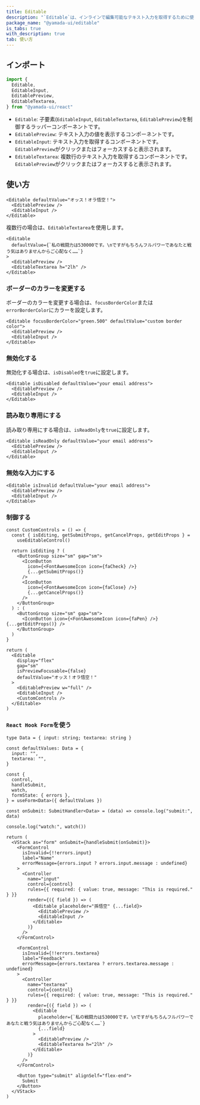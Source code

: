 ```yaml
---
title: Editable
description: "`Editable`は、インラインで編集可能なテキスト入力を取得するために使用されるコンポーネントです。"
package_name: "@yamada-ui/editable"
is_tabs: true
with_description: true
tab: 使い方
---
```


## インポート

```ts
import {
  Editable,
  EditableInput,
  EditablePreview,
  EditableTextarea,
} from "@yamada-ui/react"
```

- `Editable`: 子要素(`EditableInput`, `EditableTextarea`, `EditablePreview`)を制御するラッパーコンポーネントです。
- `EditablePreview`: テキスト入力の値を表示するコンポーネントです。
- `EditableInput`: テキスト入力を取得するコンポーネントです。`EditablePreview`がクリックまたはフォーカスすると表示されます。
- `EditableTextarea`: 複数行のテキスト入力を取得するコンポーネントです。`EditablePreview`がクリックまたはフォーカスすると表示されます。

## 使い方

```tsx
<Editable defaultValue="オッス！オラ悟空！">
  <EditablePreview />
  <EditableInput />
</Editable>
```

複数行の場合は、`EditableTextarea`を使用します。

```tsx
<Editable
  defaultValue={`私の戦闘力は530000です。\nですがもちろんフルパワーであなたと戦う気はありませんからご心配なく……`}
>
  <EditablePreview />
  <EditableTextarea h="2lh" />
</Editable>
```

### ボーダーのカラーを変更する

ボーダーのカラーを変更する場合は、`focusBorderColor`または`errorBorderColor`にカラーを設定します。

```tsx
<Editable focusBorderColor="green.500" defaultValue="custom border color">
  <EditablePreview />
  <EditableInput />
</Editable>
```

### 無効化する

無効化する場合は、`isDisabled`を`true`に設定します。

```tsx
<Editable isDisabled defaultValue="your email address">
  <EditablePreview />
  <EditableInput />
</Editable>
```

### 読み取り専用にする

読み取り専用にする場合は、`isReadOnly`を`true`に設定します。

```tsx
<Editable isReadOnly defaultValue="your email address">
  <EditablePreview />
  <EditableInput />
</Editable>
```

### 無効な入力にする

```tsx
<Editable isInvalid defaultValue="your email address">
  <EditablePreview />
  <EditableInput />
</Editable>
```

### 制御する

```tsx functional=true
const CustomControls = () => {
  const { isEditing, getSubmitProps, getCancelProps, getEditProps } =
    useEditableControl()

  return isEditing ? (
    <ButtonGroup size="sm" gap="sm">
      <IconButton
        icon={<FontAwesomeIcon icon={faCheck} />}
        {...getSubmitProps()}
      />
      <IconButton
        icon={<FontAwesomeIcon icon={faClose} />}
        {...getCancelProps()}
      />
    </ButtonGroup>
  ) : (
    <ButtonGroup size="sm" gap="sm">
      <IconButton icon={<FontAwesomeIcon icon={faPen} />} {...getEditProps()} />
    </ButtonGroup>
  )
}

return (
  <Editable
    display="flex"
    gap="sm"
    isPreviewFocusable={false}
    defaultValue="オッス！オラ悟空！"
  >
    <EditablePreview w="full" />
    <EditableInput />
    <CustomControls />
  </Editable>
)
```

### `React Hook Form`を使う

```tsx functional=true
type Data = { input: string; textarea: string }

const defaultValues: Data = {
  input: "",
  textarea: "",
}

const {
  control,
  handleSubmit,
  watch,
  formState: { errors },
} = useForm<Data>({ defaultValues })

const onSubmit: SubmitHandler<Data> = (data) => console.log("submit:", data)

console.log("watch:", watch())

return (
  <VStack as="form" onSubmit={handleSubmit(onSubmit)}>
    <FormControl
      isInvalid={!!errors.input}
      label="Name"
      errorMessage={errors.input ? errors.input.message : undefined}
    >
      <Controller
        name="input"
        control={control}
        rules={{ required: { value: true, message: "This is required." } }}
        render={({ field }) => (
          <Editable placeholder="孫悟空" {...field}>
            <EditablePreview />
            <EditableInput />
          </Editable>
        )}
      />
    </FormControl>

    <FormControl
      isInvalid={!!errors.textarea}
      label="Feedback"
      errorMessage={errors.textarea ? errors.textarea.message : undefined}
    >
      <Controller
        name="textarea"
        control={control}
        rules={{ required: { value: true, message: "This is required." } }}
        render={({ field }) => (
          <Editable
            placeholder={`私の戦闘力は530000です。\nですがもちろんフルパワーであなたと戦う気はありませんからご心配なく……`}
            {...field}
          >
            <EditablePreview />
            <EditableTextarea h="2lh" />
          </Editable>
        )}
      />
    </FormControl>

    <Button type="submit" alignSelf="flex-end">
      Submit
    </Button>
  </VStack>
)
```
